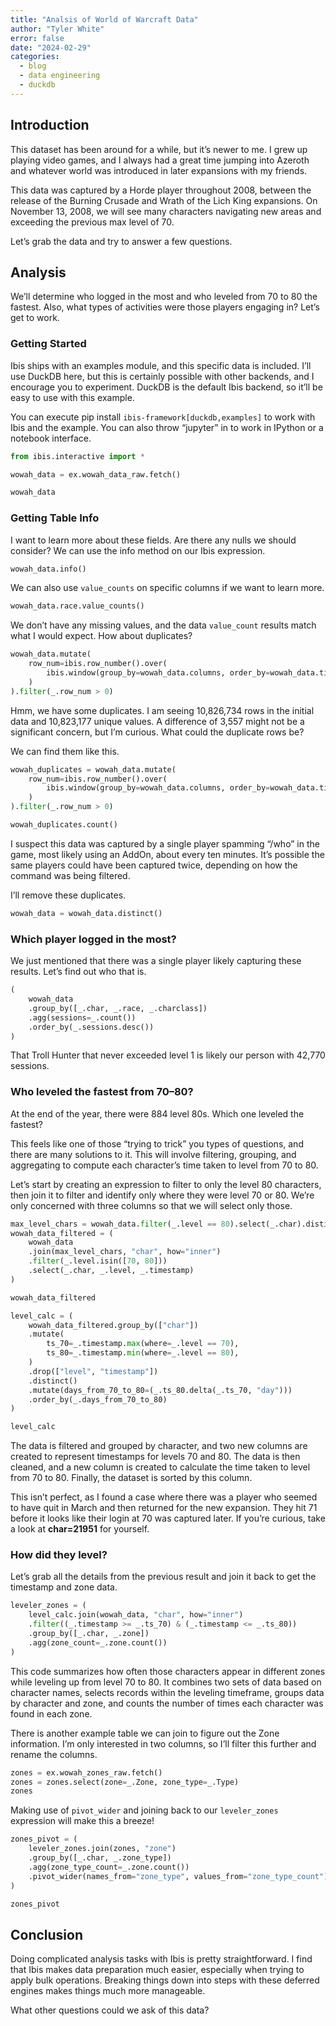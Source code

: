```yaml
---
title: "Analsis of World of Warcraft Data"
author: "Tyler White"
error: false
date: "2024-02-29"
categories:
  - blog
  - data engineering
  - duckdb
---
```

## Introduction
This dataset has been around for a while, but it’s newer to me. I grew up playing video games, and I always had a great time jumping into Azeroth and whatever world was introduced in later expansions with my friends.

This data was captured by a Horde player throughout 2008, between the release of the Burning Crusade and Wrath of the Lich King expansions. On November 13, 2008, we will see many characters navigating new areas and exceeding the previous max level of 70.

Let’s grab the data and try to answer a few questions.

## Analysis

We’ll determine who logged in the most and who leveled from 70 to 80 the fastest. Also, what types of activities were those players engaging in? Let's get to work.

### Getting Started

Ibis ships with an examples module, and this specific data is included. I’ll use DuckDB here, but this is certainly possible with other backends, and I encourage you to experiment. DuckDB is the default Ibis backend, so it’ll be easy to use with this example.

You can execute pip install `ibis-framework[duckdb,examples]` to work with Ibis and the example. You can also throw “jupyter” in to work in IPython or a notebook interface.

```python
from ibis.interactive import *

wowah_data = ex.wowah_data_raw.fetch()

wowah_data
```

### Getting Table Info

I want to learn more about these fields. Are there any nulls we should consider? We can use the info method on our Ibis expression.

```python
wowah_data.info()
```

We can also use `value_counts` on specific columns if we want to learn more.

```python
wowah_data.race.value_counts()
```

We don’t have any missing values, and the data `value_count` results match what I would expect. How about duplicates?

```python
wowah_data.mutate(
    row_num=ibis.row_number().over(
        ibis.window(group_by=wowah_data.columns, order_by=wowah_data.timestamp)
    )
).filter(_.row_num > 0)
```

Hmm, we have some duplicates. I am seeing 10,826,734 rows in the initial data and 10,823,177 unique values. A difference of 3,557 might not be a significant concern, but I’m curious. What could the duplicate rows be?

We can find them like this.

```python
wowah_duplicates = wowah_data.mutate(
    row_num=ibis.row_number().over(
        ibis.window(group_by=wowah_data.columns, order_by=wowah_data.timestamp)
    )
).filter(_.row_num > 0)

wowah_duplicates.count()
```

I suspect this data was captured by a single player spamming “/who” in the game, most likely using an AddOn, about every ten minutes. It’s possible the same players could have been captured twice, depending on how the command was being filtered.

I’ll remove these duplicates.

```python
wowah_data = wowah_data.distinct()
```

### Which player logged in the most?
We just mentioned that there was a single player likely capturing these results. Let’s find out who that is.

```python
(
    wowah_data
    .group_by([_.char, _.race, _.charclass])
    .agg(sessions=_.count())
    .order_by(_.sessions.desc())
)
```

That Troll Hunter that never exceeded level 1 is likely our person with 42,770 sessions.

### Who leveled the fastest from 70–80?
At the end of the year, there were 884 level 80s. Which one leveled the fastest?

This feels like one of those “trying to trick” you types of questions, and there are many solutions to it. This will involve filtering, grouping, and aggregating to compute each character's time taken to level from 70 to 80.

Let’s start by creating an expression to filter to only the level 80 characters, then join it to filter and identify only where they were level 70 or 80. We’re only concerned with three columns so that we will select only those.

```python
max_level_chars = wowah_data.filter(_.level == 80).select(_.char).distinct()
wowah_data_filtered = (
    wowah_data
    .join(max_level_chars, "char", how="inner")
    .filter(_.level.isin([70, 80]))
    .select(_.char, _.level, _.timestamp)
)

wowah_data_filtered
```

```python
level_calc = (
    wowah_data_filtered.group_by(["char"])
    .mutate(
        ts_70=_.timestamp.max(where=_.level == 70),
        ts_80=_.timestamp.min(where=_.level == 80),
    )
    .drop(["level", "timestamp"])
    .distinct()
    .mutate(days_from_70_to_80=(_.ts_80.delta(_.ts_70, "day")))
    .order_by(_.days_from_70_to_80)
)

level_calc
```
The data is filtered and grouped by character, and two new columns are created to represent timestamps for levels 70 and 80. The data is then cleaned, and a new column is created to calculate the time taken to level from 70 to 80. Finally, the dataset is sorted by this column.

This isn’t perfect, as I found a case where there was a player who seemed to have quit in March and then returned for the new expansion. They hit 71 before it looks like their login at 70 was captured later. If you’re curious, take a look at **char=21951** for yourself.

### How did they level?

Let’s grab all the details from the previous result and join it back to get the timestamp and zone data.

```python
leveler_zones = (
    level_calc.join(wowah_data, "char", how="inner")
    .filter((_.timestamp >= _.ts_70) & (_.timestamp <= _.ts_80))
    .group_by([_.char, _.zone])
    .agg(zone_count=_.zone.count())
)
```

This code summarizes how often those characters appear in different zones while leveling up from level 70 to 80. It combines two sets of data based on character names, selects records within the leveling timeframe, groups data by character and zone, and counts the number of times each character was found in each zone.

There is another example table we can join to figure out the Zone information. I’m only interested in two columns, so I’ll filter this further and rename the columns.

```python
zones = ex.wowah_zones_raw.fetch()
zones = zones.select(zone=_.Zone, zone_type=_.Type)
zones
```

Making use of `pivot_wider` and joining back to our `leveler_zones` expression will make this a breeze!

```python
zones_pivot = (
    leveler_zones.join(zones, "zone")
    .group_by([_.char, _.zone_type])
    .agg(zone_type_count=_.zone.count())
    .pivot_wider(names_from="zone_type", values_from="zone_type_count")
)

zones_pivot
```

## Conclusion

Doing complicated analysis tasks with Ibis is pretty straightforward. I find that Ibis makes data preparation much easier, especially when trying to apply bulk operations. Breaking things down into steps with these deferred engines makes things much more manageable.

What other questions could we ask of this data?
